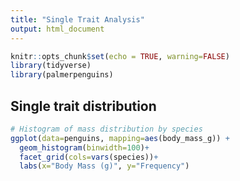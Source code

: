 ```yaml
---
title: "Single Trait Analysis"
output: html_document
---
```



```r
knitr::opts_chunk$set(echo = TRUE, warning=FALSE)
library(tidyverse)
library(palmerpenguins)
```

## Single trait distribution

```r
# Histogram of mass distribution by species
ggplot(data=penguins, mapping=aes(body_mass_g)) +
  geom_histogram(binwidth=100)+
  facet_grid(cols=vars(species))+
  labs(x="Body Mass (g)", y="Frequency")
```